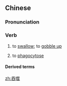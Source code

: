 ==Chinese==
{{zh-forms}}

===Pronunciation===
{{zh-pron
|m=tūnshì
|c=tan1 sai6
|mn=thun-sē
|cat=v
}}

===Verb===
{{zh-verb}}

# to [[swallow]]; to [[gobble up]]
# {{lb|zh|biochemistry}} to [[phagocytose]]

====Derived terms====
{{zh-der|吞噬作用|吞噬細胞}}

[[zh:吞噬]]
